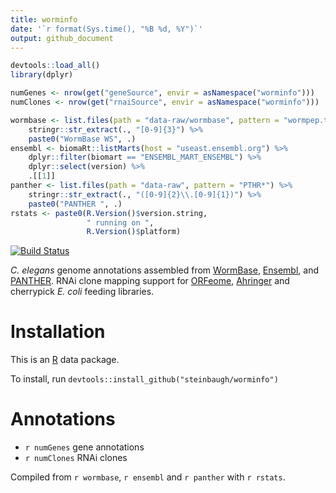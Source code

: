 ```yaml
---
title: worminfo
date: '`r format(Sys.time(), "%B %d, %Y")`'
output: github_document
---
```


```r
devtools::load_all()
library(dplyr)
```

```r
numGenes <- nrow(get("geneSource", envir = asNamespace("worminfo")))
numClones <- nrow(get("rnaiSource", envir = asNamespace("worminfo")))

wormbase <- list.files(path = "data-raw/wormbase", pattern = "wormpep.table*") %>%
    stringr::str_extract(., "[0-9]{3}") %>%
    paste0("WormBase WS", .)
ensembl <- biomaRt::listMarts(host = "useast.ensembl.org") %>%
    dplyr::filter(biomart == "ENSEMBL_MART_ENSEMBL") %>%
    dplyr::select(version) %>%
    .[[1]]
panther <- list.files(path = "data-raw", pattern = "PTHR*") %>%
    stringr::str_extract(., "([0-9]{2}\\.[0-9]{1})") %>%
    paste0("PANTHER ", .)
rstats <- paste0(R.Version()$version.string,
                 " running on ",
                 R.Version()$platform)
```

[Ahringer]: http://www.us.lifesciences.sourcebioscience.com/clone-products/non-mammalian/c-elegans/c-elegans-rnai-library/
[Ensembl]: http://www.ensembl.org/Caenorhabditis_elegans
[ORFeome]: http://worfdb.dfci.harvard.edu
[PANTHER]: http://pantherdb.org
[R]: https://www.r-project.org
[WormBase]: http://www.wormbase.org

[![Build Status](https://travis-ci.org/steinbaugh/worminfo.svg?branch=master)](https://travis-ci.org/steinbaugh/worminfo)

*C. elegans* genome annotations assembled from [WormBase][], [Ensembl][], and [PANTHER][]. RNAi clone mapping support for [ORFeome][], [Ahringer][] and cherrypick *E. coli* feeding libraries.

# Installation

This is an [R][] data package.

To install, run `devtools::install_github("steinbaugh/worminfo")`

# Annotations

- `r numGenes` gene annotations
- `r numClones` RNAi clones

Compiled from `r wormbase`, `r ensembl` and `r panther` with `r rstats`.
